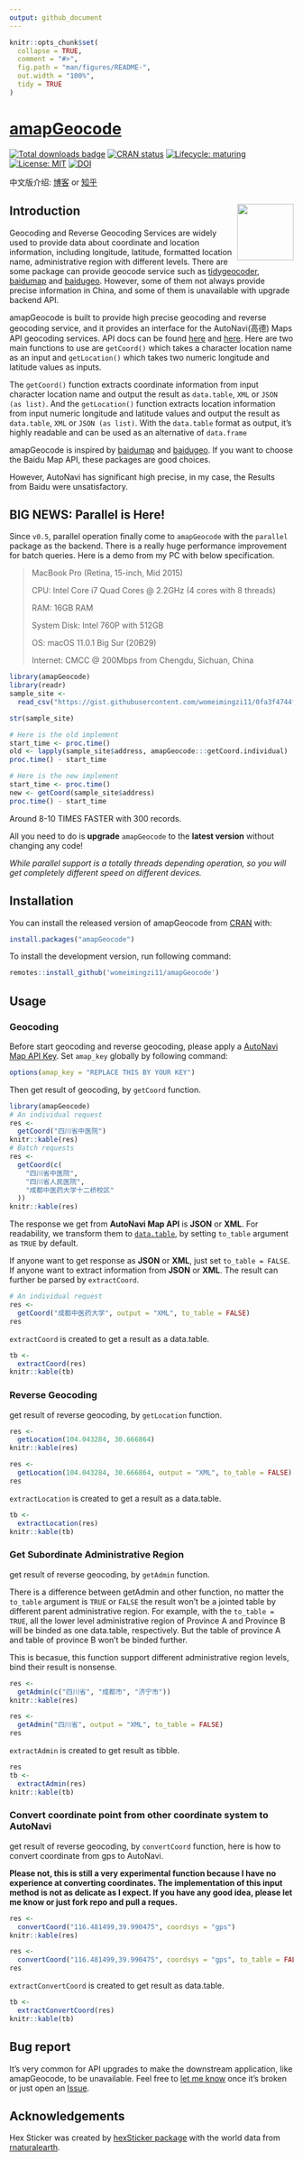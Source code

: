 ---
output: github_document
---

<!-- README.md is generated from README.Rmd. Please edit that file -->

```{r, include = FALSE}
knitr::opts_chunk$set(
  collapse = TRUE,
  comment = "#>",
  fig.path = "man/figures/README-",
  out.width = "100%",
  tidy = TRUE
)
```

<!-- Place this tag in your head or just before your close body tag. -->
<!--<script async defer src="https://buttons.github.io/buttons.js"></script>-->

# [amapGeocode](https://github.com/womeimingzi11/amapGeocode)

<!-- badges: start -->
[![Total downloads badge](https://cranlogs.r-pkg.org/badges/grand-total/amapGeocode?color=blue)](https://CRAN.R-project.org/package=amapGeocode)
[![CRAN status](https://www.r-pkg.org/badges/version/amapGeocode)](https://CRAN.R-project.org/package=amapGeocode)
[![Lifecycle: maturing](https://img.shields.io/badge/lifecycle-maturing-blue.svg)](https://www.tidyverse.org/lifecycle/#maturing)
[![License: MIT](https://img.shields.io/badge/License-MIT-yellow.svg)](https://opensource.org/licenses/MIT)
[![DOI](https://zenodo.org/badge/297431889.svg)](https://zenodo.org/badge/latestdoi/297431889)
<!-- badges: end -->

中文版介绍: [博客](https://blog.washman.top/post/amapgeocode-%E4%BD%BF%E7%94%A8r%E8%BF%9B%E8%A1%8C%E9%AB%98%E5%BE%B7%E5%9C%B0%E5%9B%BE%E5%9C%B0%E7%90%86%E7%BC%96%E7%A0%81-%E9%80%86%E7%BC%96%E7%A0%81.zh-hans/) or [知乎](https://zhuanlan.zhihu.com/p/264281505)

## Introduction  <img src="man/figures/hexSticker-logo.png" align="right" width="100"/>

Geocoding and Reverse Geocoding Services are widely used to provide data about coordinate and location information, including longitude, latitude, formatted location name, administrative region with different levels. There are some package can provide geocode service such as [tidygeocoder](https://CRAN.R-project.org/package=tidygeocoder), [baidumap](https://github.com/badbye/baidumap) and [baidugeo](https://github.com/ChrisMuir/baidugeo). However, some of them not always provide precise information in China, and some of them is unavailable with upgrade backend API.

amapGeocode is built to provide high precise geocoding and reverse geocoding service, and it provides an interface for the AutoNavi(高德) Maps API geocoding services. API docs can be found [here](https://lbs.amap.com/) and [here](https://lbs.amap.com/api/webservice/summary/). Here are two main functions to use are `getCoord()` which takes a character location name as an input and `getLocation()` which takes two numeric longitude and latitude values as inputs.

The `getCoord()` function extracts coordinate information from input character location name and output the result as `data.table`, `XML` or `JSON (as list)`. And the `getLocation()` function extracts location information from input numeric longitude and latitude values and output the result as `data.table`, `XML` or `JSON (as list)`. With the `data.table` format as output, it's highly readable and can be used as an alternative of `data.frame`

amapGeocode is inspired by [baidumap](https://github.com/badbye/baidumap) and [baidugeo](https://github.com/ChrisMuir/baidugeo). If you want to choose the Baidu Map API, these packages are good choices.

However, AutoNavi has significant high precise, in my case, the Results from Baidu were unsatisfactory.

## BIG NEWS: Parallel is Here!
Since `v0.5`, parallel operation finally come to `amapGeocode` with the `parallel` package as the backend. There is a really huge performance improvement for batch queries. Here is a demo from my PC with below specification.

>MacBook Pro (Retina, 15-inch, Mid 2015)
>
>  CPU: Intel Core i7 Quad Cores @ 2.2GHz (4 cores with 8 threads)
>
>  RAM: 16GB RAM
>
>  System Disk: Intel 760P with 512GB
>
>  OS: macOS 11.0.1 Big Sur (20B29)
>
>  Internet: CMCC @ 200Mbps from Chengdu, Sichuan, China

```{r parallel_performance_revealR, message=FALSE}
library(amapGeocode)
library(readr)
sample_site <-
  read_csv("https://gist.githubusercontent.com/womeimingzi11/0fa3f4744f3ebc0f4484a52649f556e5/raw/47a69157f3e26c4d3bc993f3715b9ba88cda9d93/sample_site.csv")

str(sample_site)

# Here is the old implement
start_time <- proc.time()
old <- lapply(sample_site$address, amapGeocode:::getCoord.individual)
proc.time() - start_time

# Here is the new implement
start_time <- proc.time()
new <- getCoord(sample_site$address)
proc.time() - start_time
```

Around 8-10 TIMES FASTER with 300 records.

All you need to do is **upgrade** `amapGeocode` to the **latest version** without changing any code!

*While parallel support is a totally threads depending operation, so you will get completely different speed on different devices.*

## Installation

You can install the released version of amapGeocode from [CRAN](https://CRAN.R-project.org/package=amapGeocode) with:
``` r
install.packages("amapGeocode")
```
To install the development version, run following command:
``` r
remotes::install_github('womeimingzi11/amapGeocode')
```

## Usage
### Geocoding
Before start geocoding and reverse geocoding, please apply a [AutoNavi Map API Key](https://lbs.amap.com/dev/). Set `amap_key` globally by following command:

```{r set amap_key, eval=FALSE, include=FALSE}
options(amap_key = "REPLACE THIS BY YOUR KEY")
```

Then get result of geocoding, by `getCoord` function. 

```{r getCoord_to_table_as_TRUE}
library(amapGeocode)
# An individual request
res <-
  getCoord("四川省中医院")
knitr::kable(res)
# Batch requests
res <-
  getCoord(c(
    "四川省中医院",
    "四川省人民医院",
    "成都中医药大学十二桥校区"
  ))
knitr::kable(res)
```

The response we get from **AutoNavi Map API** is **JSON** or **XML**. For readability, we transform them to [`data.table`](https://CRAN.R-project.org/package=data.table), by setting `to_table` argument as `TRUE` by default.

If anyone want to get response as **JSON** or **XML**, just set `to_table = FALSE`. If anyone want to extract information from **JSON** or **XML**. The result can further be parsed by `extractCoord`.

```{r getCoord_to_table_as_FALSE}
# An individual request
res <-
  getCoord("成都中医药大学", output = "XML", to_table = FALSE)
res
```

`extractCoord` is created to get a result as a data.table.

```{r extractCoord}
tb <-
  extractCoord(res)
knitr::kable(tb)
```
### Reverse Geocoding

get result of reverse geocoding, by `getLocation` function. 

```{r getLocation_to_table_as_TRUE}
res <-
  getLocation(104.043284, 30.666864)
knitr::kable(res)
```

```{r getLocation_to_table_as_FALSE}
res <-
  getLocation(104.043284, 30.666864, output = "XML", to_table = FALSE)
res
```

`extractLocation` is created to get a result as a data.table.

```{r extractLocation}
tb <-
  extractLocation(res)
knitr::kable(tb)
```

### Get Subordinate Administrative Region

get result of reverse geocoding, by `getAdmin` function.

There is a difference between getAdmin and other function, no matter the `to_table` argument is `TRUE` or `FALSE` the result won't be a jointed table by different parent administrative region. For example, with the `to_table = TRUE`, all the lower level administrative region of Province A and Province B will be binded as one data.table, respectively. But the table of province A and table of province B won't be binded further.

This is becasue, this function support different administrative region levels, bind their result is nonsense.

```{r getAdmin_to_table_as_TRUE}
res <-
  getAdmin(c("四川省", "成都市", "济宁市"))
knitr::kable(res)
```

```{r getAdmin_to_table_as_FALSE}
res <-
  getAdmin("四川省", output = "XML", to_table = FALSE)
res
```

`extractAdmin` is created to get result as tibble.

```{r extractAdmin}
res
tb <-
  extractAdmin(res)
knitr::kable(tb)
```

### Convert coordinate point from other coordinate system to AutoNavi

get result of reverse geocoding, by `convertCoord` function, here is how to convert coordinate from gps to AutoNavi.

**Please not, this is still a very experimental function because I have no experience at converting coordinates. The implementation of this input method is not as delicate as I expect. If you have any good idea, please let me know or just fork repo and pull a reques.**

```{r convertCoord_to_table_as_TRUE}
res <-
  convertCoord("116.481499,39.990475", coordsys = "gps")
knitr::kable(res)
```

```{r convertCoord_to_table_as_FALSE}
res <-
  convertCoord("116.481499,39.990475", coordsys = "gps", to_table = FALSE)
res
```

`extractConvertCoord` is created to get result as data.table.

```{r extractConvertCoord}
tb <-
  extractConvertCoord(res)
knitr::kable(tb)
```

## Bug report
It's very common for API upgrades to make the downstream application, like amapGeocode, to be unavailable. Feel free to [let me know](mailto://chenhan28@gmail.com) once it's broken or just open an <a class="github-button" href="https://github.com/womeimingzi11/amapGeocode/issues" data-color-scheme="no-preference: light; light: light; dark: dark;" data-size="large" aria-label="Issue womeimingzi11/amapGeocode on GitHub">Issue</a>.

## Acknowledgements
Hex Sticker was created by [hexSticker package](https://github.com/GuangchuangYu/hexSticker) with the world data from  [rnaturalearth](https://CRAN.R-project.org/package=rnaturalearth).
